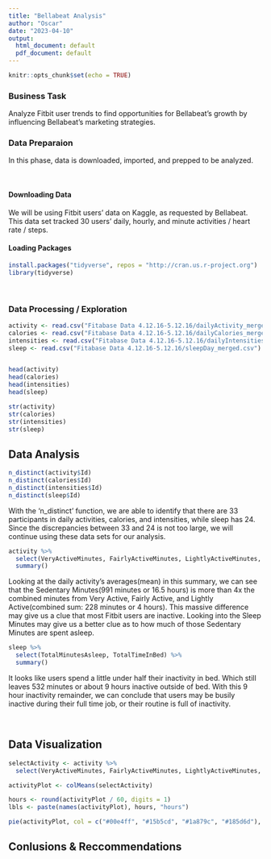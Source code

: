 ```yaml
---
title: "Bellabeat Analysis"
author: "Oscar"
date: "2023-04-10"
output:
  html_document: default
  pdf_document: default
---
```


```r
knitr::opts_chunk$set(echo = TRUE)
```

### Business Task
Analyze Fitbit user trends to find opportunities for Bellabeat's growth by influencing Bellabeat's marketing strategies.
<br> 

### Data Preparaion
In this phase, data is downloaded, imported, and prepped to be analyzed.

<br> 

#### Downloading Data
We will be using Fitbit users' data on Kaggle, as requested by Bellabeat. This data set tracked 30 users' daily, hourly, and minute activities / heart rate / steps.
<br> 


#### Loading Packages
```r
install.packages("tidyverse", repos = "http://cran.us.r-project.org")
library(tidyverse)
```
<br>

### Data Processing / Exploration
```r
activity <- read.csv("Fitabase Data 4.12.16-5.12.16/dailyActivity_merged.csv")
calories <- read.csv("Fitabase Data 4.12.16-5.12.16/dailyCalories_merged.csv")
intensities <- read.csv("Fitabase Data 4.12.16-5.12.16/dailyIntensities_merged.csv")
sleep <- read.csv("Fitabase Data 4.12.16-5.12.16/sleepDay_merged.csv")


head(activity)
head(calories)
head(intensities)
head(sleep)

str(activity)
str(calories)
str(intensities)
str(sleep)

```



## Data Analysis
```r
n_distinct(activity$Id)
n_distinct(calories$Id)
n_distinct(intensities$Id)
n_distinct(sleep$Id)
```
With the 'n_distinct' function, we are able to identify that there are 33 participants in daily activities, calories, and intensities, while sleep has 24. Since the discrepancies between 33 and 24 is not too large, we will continue using these data sets for our analysis.

```r
activity %>% 
  select(VeryActiveMinutes, FairlyActiveMinutes, LightlyActiveMinutes, SedentaryMinutes, Calories) %>% 
  summary()
```
Looking at the daily activity's averages(mean) in this summary, we can see that the Sedentary Minutes(991 minutes or 16.5 hours) is more than 4x the combined minutes from Very Active, Fairly Active, and Lightly Active(combined sum: 228 minutes or 4 hours). This massive difference may give us a clue that most Fitbit users are inactive. Looking into the Sleep Minutes may give us a better clue as to how much of those Sedentary Minutes are spent asleep. 

```r
sleep %>% 
  select(TotalMinutesAsleep, TotalTimeInBed) %>% 
  summary()
```
It looks like users spend a little under half their inactivity in bed. Which still leaves 532 minutes or about 9 hours inactive outside of bed. With this 9 hour inactivity remainder, we can conclude that users may be busily inactive during their full time job, or their routine is full of inactivity.

<br>

## Data Visualization
```r
selectActivity <- activity %>% 
  select(VeryActiveMinutes, FairlyActiveMinutes, LightlyActiveMinutes, SedentaryMinutes)

activityPlot <- colMeans(selectActivity)

hours <- round(activityPlot / 60, digits = 1)
lbls <- paste(names(activityPlot), hours, "hours")

pie(activityPlot, col = c("#00e4ff", "#15b5cd", "#1a879c", "#185d6d"), labels = lbls)
```



## Conlusions & Reccommendations 

